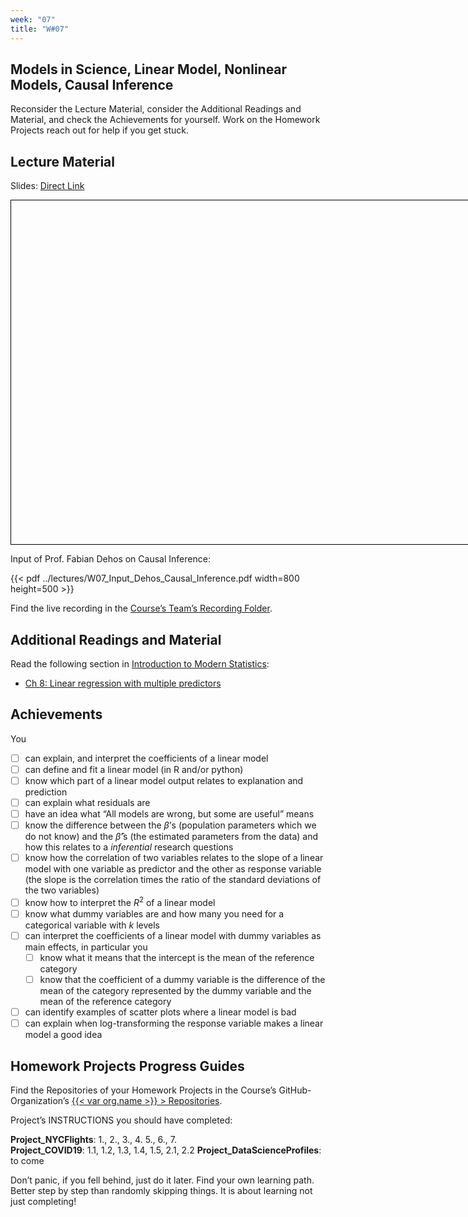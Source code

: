 ```yaml
---
week: "07"
title: "W#07"
---
```


## Models in Science, Linear Model, Nonlinear Models, Causal Inference {.unnumbered}

Reconsider the Lecture Material, consider the Additional Readings and Material, and check the Achievements for yourself. Work on the Homework Projects reach out for help if you get stuck.

## Lecture Material

Slides: [Direct Link](../lectures/W{{< meta week >}}.qmd)

```{=html}
<iframe src="https://{{< var org.name >}}.github.io/Website/lectures/W{{< meta week >}}.html" frameborder="0" width="800" height="550" style="border:1px solid black;" allowfullscreen="true" mozallowfullscreen="true" webkitallowfullscreen="true"></iframe>
```

Input of Prof. Fabian Dehos on Causal Inference:

{{< pdf ../lectures/W07_Input_Dehos_Causal_Inference.pdf width=800 height=500 >}}

Find the live recording in the [Course's Team's Recording Folder]({{< var teams.concepts.recording_folder_link >}}). 

## Additional Readings and Material  

Read the following section in [Introduction to Modern Statistics](https://openintro-ims.netlify.app/):

- [Ch 8: Linear regression with multiple predictors](https://openintro-ims.netlify.app/model-mlr)


## Achievements
 
You

- [ ] can explain, and interpret the coefficients of a linear model
- [ ] can define and fit a linear model (in R and/or python)
- [ ] know which part of a linear model output relates to explanation and prediction 
- [ ] can explain what residuals are
- [ ] have an idea what "All models are wrong, but some are useful" means
- [ ] know the difference between the $\beta$'s (population parameters which we do not know) and the $\hat\beta$'s (the estimated parameters from the data) and how this relates to a *inferential* research questions
- [ ] know how the correlation of two variables relates to the slope of a linear model with one variable as predictor and the other as response variable (the slope is the correlation times the ratio of the standard deviations of the two variables)
- [ ] know how to interpret the $R^2$ of a linear model
- [ ] know what dummy variables are and how many you need for a categorical variable with $k$ levels
- [ ] can interpret the coefficients of a linear model with dummy variables as main effects, in particular you 
    - [ ] know what it means that the intercept is the mean of the reference category
    - [ ] know that the coefficient of a dummy variable is the difference of the mean of the category represented by the dummy variable and the mean of the reference category
- [ ] can identify examples of scatter plots where a linear model is bad
- [ ] can explain when log-transforming the response variable makes a linear model a good idea

## Homework Projects Progress Guides

Find the Repositories of your Homework Projects in the Course's GitHub-Organization's [{{< var org.name >}} > Repositories](https://github.com/orgs/{{< var org.name >}}/repositories).

Project's INSTRUCTIONS you should have completed:   

**Project_NYCFlights**: 1., 2., 3., 4. 5., 6., 7.    
**Project_COVID19**: 1.1, 1.2, 1.3, 1.4, 1.5, 2.1, 2.2 
**Project_DataScienceProfiles**: to come

::: {.callout-note}
Don't panic, if you fell behind, just do it later. Find your own learning path. Better step by step than randomly skipping things. It is about learning not just completing!
:::